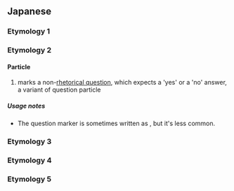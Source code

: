 {{also|がい}}
==Japanese==

===Etymology 1===
{{ja-see-kango|回|会|海|絵|界|開|階|改|械|快|解|灰|介|戒|怪|拐|悔|皆|塊|楷|潰|壊|懐|諧|芥|廻|恢|晦|魁|乖|偕|喙|誨|誡}}

===Etymology 2===

====Particle====
{{ja-pos|particle}}

# {{ja-def|かい}} {{lb|ja|familiar|men's speech}} marks a non-[[rhetorical question]], which expects a 'yes' or a 'no' answer, a variant of question particle {{m|ja|か|tr=ka}}
#: {{ja-usex|元気'''かい'''？|げんき '''かい'''？|Are you fine?}}
#: {{ja-usex|あの[[女の子]]に[[気がある]]の '''かい'''。|あの [[おんな の こ]] に [[き が ある]] の '''かい'''。|Are you [[interest]]ed in that [[girl]]?}}
#: {{ja-usex|彼はもう[[来る|来た]]'''かい'''？|かれ は もう [[くる|きた]] '''かい'''？|Has he [[come]] yet?}}
#: {{ja-usex|[[本当]]に出来るの'''かい'''？|[[ほんとう]] に できる の '''かい'''？|Can you [[really]] do it?}}

=====Usage notes=====
* The question marker {{m|ja|かい|tr=kai}} is sometimes written as {{m|ja|かえ|tr=kae}}, but it's less common.

===Etymology 3===
{{ja-see|貝}}

===Etymology 4===
{{ja-see|櫂}}

===Etymology 5===
{{ja-see|甲斐}}